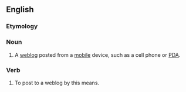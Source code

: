 ==English==

===Etymology===
{{blend|mobile|blog|lang=en}}

===Noun===
{{wikipedia}}
{{en-noun}}

# A [[weblog]] posted from a [[mobile]] device, such as a cell phone or [[PDA]].

===Verb===
{{en-verb|moblogg}}

# To post to a weblog by this means.